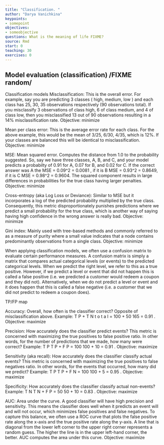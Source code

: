 ```yaml
---
title: "Classification. "
author: "Darya Vanichkina"
keypoints:
- somepoint
objectives:
- someobjective
questions: What is the meaning of life FIXME?
source: Rmd
start: 0
teaching: 30
exercises: 0
---
```




## Model evaluation (classification) /FIXME random/

Classification models
Misclassification: This is the overall error. For example, say you are predicting 3 classes ( high, medium, low ) and each class has 25, 30, 35 observations respectively (90 observations total). If you misclassify 3 observations of class high, 6 of class medium, and 4 of class low, then you misclassified 13 out of 90 observations resulting in a 14% misclassification rate. Objective: minimize

Mean per class error: This is the average error rate for each class. For the above example, this would be the mean of 3/25, 6/30, 4/35, which is 12%. If your classes are balanced this will be identical to misclassification. Objective: minimize

MSE: Mean squared error. Computes the distance from 1.0 to the probability suggested. So, say we have three classes, A, B, and C, and your model predicts a probabilty of 0.91 for A, 0.07 for B, and 0.02 for C. If the correct answer was A the  MSE = 0.09^2 = 0.0081 , if it is B MSE = 0.93^2 = 0.8649, if it is C MSE = 0.98^2 = 0.9604. The squared component results in large differences in probabilities for the true class having larger penalties. Objective: minimize

Cross-entropy (aka Log Loss or Deviance): Similar to MSE but it incorporates a log of the predicted probability multiplied by the true class. Consequently, this metric disproportionately punishes predictions where we predict a small probability for the true class, which is another way of saying having high confidence in the wrong answer is really bad. Objective: minimize

Gini index: Mainly used with tree-based methods and commonly referred to as a measure of purity where a small value indicates that a node contains predominantly observations from a single class. Objective: minimize

When applying classification models, we often use a confusion matrix to evaluate certain performance measures. A confusion matrix is simply a matrix that compares actual categorical levels (or events) to the predicted categorical levels. When we predict the right level, we refer to this as a true positive. However, if we predict a level or event that did not happen this is called a false positive (i.e. we predicted a customer would redeem a coupon and they did not). Alternatively, when we do not predict a level or event and it does happen that this is called a false negative (i.e. a customer that we did not predict to redeem a coupon does).

TP/FP map

Accuracy: Overall, how often is the classifier correct? Opposite of misclassification above. Example: 
T
P
+
T
N
t
o
t
a
l
=
100
+
50
165
=
0.91
. Objective: maximize

Precision: How accurately does the classifier predict events? This metric is concerned with maximizing the true positives to false positive ratio. In other words, for the number of predictions that we made, how many were correct? Example: 
T
P
T
P
+
F
P
=
100
100
+
10
=
0.91
. Objective: maximize

Sensitivity (aka recall): How accurately does the classifier classify actual events? This metric is concerned with maximizing the true positives to false negatives ratio. In other words, for the events that occurred, how many did we predict? Example: 
T
P
T
P
+
F
N
=
100
100
+
5
=
0.95
. Objective: maximize

Specificity: How accurately does the classifier classify actual non-events? Example: 
T
N
T
N
+
F
P
=
50
50
+
10
=
0.83
. Objective: maximize

AUC: Area under the curve. A good classifier will have high precision and sensitivity. This means the classifier does well when it predicts an event will and will not occur, which minimizes false positives and false negatives. To capture this balance, we often use a ROC curve that plots the false positive rate along the x-axis and the true positive rate along the y-axis. A line that is diagonal from the lower left corner to the upper right corner represents a random guess. The higher the line is in the upper left-hand corner, the better. AUC computes the area under this curve. Objective: maximize









